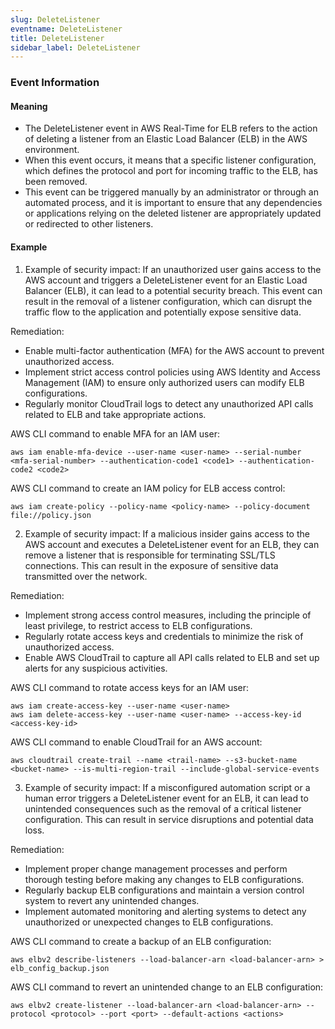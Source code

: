 ```yaml
--- 
slug: DeleteListener
eventname: DeleteListener
title: DeleteListener
sidebar_label: DeleteListener
---
```

                       

### Event Information

#### Meaning

- The DeleteListener event in AWS Real-Time for ELB refers to the action of deleting a listener from an Elastic Load Balancer (ELB) in the AWS environment.
- When this event occurs, it means that a specific listener configuration, which defines the protocol and port for incoming traffic to the ELB, has been removed.
- This event can be triggered manually by an administrator or through an automated process, and it is important to ensure that any dependencies or applications relying on the deleted listener are appropriately updated or redirected to other listeners.

#### Example

1. Example of security impact: If an unauthorized user gains access to the AWS account and triggers a DeleteListener event for an Elastic Load Balancer (ELB), it can lead to a potential security breach. This event can result in the removal of a listener configuration, which can disrupt the traffic flow to the application and potentially expose sensitive data.

Remediation:
- Enable multi-factor authentication (MFA) for the AWS account to prevent unauthorized access.
- Implement strict access control policies using AWS Identity and Access Management (IAM) to ensure only authorized users can modify ELB configurations.
- Regularly monitor CloudTrail logs to detect any unauthorized API calls related to ELB and take appropriate actions.

AWS CLI command to enable MFA for an IAM user:
```
aws iam enable-mfa-device --user-name <user-name> --serial-number <mfa-serial-number> --authentication-code1 <code1> --authentication-code2 <code2>
```

AWS CLI command to create an IAM policy for ELB access control:
```
aws iam create-policy --policy-name <policy-name> --policy-document file://policy.json
```

2. Example of security impact: If a malicious insider gains access to the AWS account and executes a DeleteListener event for an ELB, they can remove a listener that is responsible for terminating SSL/TLS connections. This can result in the exposure of sensitive data transmitted over the network.

Remediation:
- Implement strong access control measures, including the principle of least privilege, to restrict access to ELB configurations.
- Regularly rotate access keys and credentials to minimize the risk of unauthorized access.
- Enable AWS CloudTrail to capture all API calls related to ELB and set up alerts for any suspicious activities.

AWS CLI command to rotate access keys for an IAM user:
```
aws iam create-access-key --user-name <user-name>
aws iam delete-access-key --user-name <user-name> --access-key-id <access-key-id>
```

AWS CLI command to enable CloudTrail for an AWS account:
```
aws cloudtrail create-trail --name <trail-name> --s3-bucket-name <bucket-name> --is-multi-region-trail --include-global-service-events
```

3. Example of security impact: If a misconfigured automation script or a human error triggers a DeleteListener event for an ELB, it can lead to unintended consequences such as the removal of a critical listener configuration. This can result in service disruptions and potential data loss.

Remediation:
- Implement proper change management processes and perform thorough testing before making any changes to ELB configurations.
- Regularly backup ELB configurations and maintain a version control system to revert any unintended changes.
- Implement automated monitoring and alerting systems to detect any unauthorized or unexpected changes to ELB configurations.

AWS CLI command to create a backup of an ELB configuration:
```
aws elbv2 describe-listeners --load-balancer-arn <load-balancer-arn> > elb_config_backup.json
```

AWS CLI command to revert an unintended change to an ELB configuration:
```
aws elbv2 create-listener --load-balancer-arn <load-balancer-arn> --protocol <protocol> --port <port> --default-actions <actions>
```

 